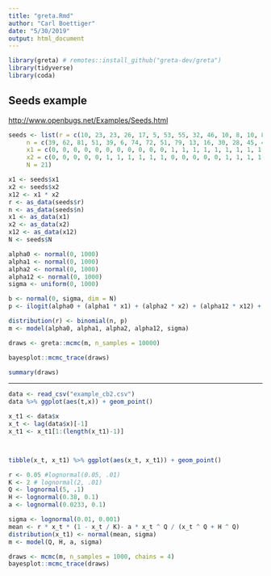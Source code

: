 ```yaml
---
title: "greta.Rmd"
author: "Carl Boettiger"
date: "5/30/2019"
output: html_document
---
```


```r
library(greta) # remotes::install_github("greta-dev/greta")
library(tidyverse)
library(coda)
```


## Seeds example

<http://www.openbugs.net/Examples/Seeds.html>

```r


seeds <- list(r = c(10, 23, 23, 26, 17, 5, 53, 55, 32, 46, 10, 8, 10, 8, 23, 0, 3, 22, 15, 32, 3),
     n = c(39, 62, 81, 51, 39, 6, 74, 72, 51, 79, 13, 16, 30, 28, 45, 4, 12, 41, 30, 51, 7),
     x1 = c(0, 0, 0, 0, 0, 0, 0, 0, 0, 0, 0, 1, 1, 1, 1, 1, 1, 1, 1, 1, 1),
     x2 = c(0, 0, 0, 0, 0, 1, 1, 1, 1, 1, 1, 0, 0, 0, 0, 0, 1, 1, 1, 1, 1),
     N = 21)

x1 <- seeds$x1
x2 <- seeds$x2
x12 <- x1 * x2
r <- as_data(seeds$r)
n <- as_data(seeds$n)
x1 <- as_data(x1)
x2 <- as_data(x2)
x12 <- as_data(x12)
N <- seeds$N

alpha0 <- normal(0, 1000)
alpha1 <- normal(0, 1000)
alpha2 <- normal(0, 1000)
alpha12 <- normal(0, 1000)
sigma <- uniform(0, 1000)

b <- normal(0, sigma, dim = N)
p <- ilogit(alpha0 + (alpha1 * x1) + (alpha2 * x2) + (alpha12 * x12) + b)

distribution(r) <- binomial(n, p)
m <- model(alpha0, alpha1, alpha2, alpha12, sigma)

draws <- greta::mcmc(m, n_samples = 10000)
````

```r
bayesplot::mcmc_trace(draws)
```

```r
summary(draws)

```



-------


```r
data <- read_csv("example_cb2.csv")
data %>% ggplot(aes(t,x)) + geom_point()
```


```r
x_t1 <- data$x
x_t <- lag(data$x)[-1]
x_t1 <- x_t1[1:(length(x_t1)-1)]



tibble(x_t, x_t1) %>% ggplot(aes(x_t, x_t1)) + geom_point()
```

```r
r <- 0.05 #lognormal(0.05, .01)
K <- 2 # lognormal(2, .01)
Q <- lognormal(5, .1)
H <- lognormal(0.38, 0.1)
a <- lognormal(0.0233, 0.1)

sigma <- lognormal(0.01, 0.001)
mean <- r * x_t * (1 - x_t / K)- a * x_t ^ Q / (x_t ^ Q + H ^ Q)
distribution(x_t1) <- normal(mean, sigma)
m <- model(Q, H, a, sigma)


```

```r
draws <- mcmc(m, n_samples = 1000, chains = 4)
bayesplot::mcmc_trace(draws)
```


```r
```

